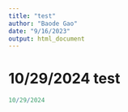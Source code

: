 ```yaml
---
title: "test"
author: "Baode Gao"
date: "9/16/2023"
output: html_document
---
```

# 10/29/2024 test
```r
10/29/2024
```


